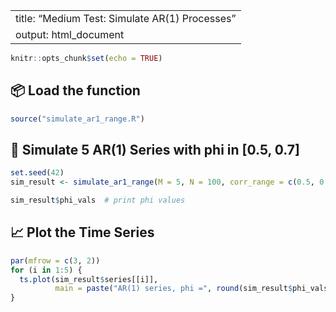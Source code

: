 
---
title: "Medium Test: Simulate AR(1) Processes"
output: html_document
---

```r
knitr::opts_chunk$set(echo = TRUE)
```

## 📦 Load the function

```r
source("simulate_ar1_range.R")
```

## 🔁 Simulate 5 AR(1) Series with phi in [0.5, 0.7]

```r
set.seed(42)
sim_result <- simulate_ar1_range(M = 5, N = 100, corr_range = c(0.5, 0.7))

sim_result$phi_vals  # print phi values
```

## 📈 Plot the Time Series

```r
par(mfrow = c(3, 2))
for (i in 1:5) {
  ts.plot(sim_result$series[[i]],
          main = paste("AR(1) series, phi =", round(sim_result$phi_vals[i], 2)))
}
```
